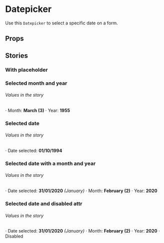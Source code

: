 
<Meta title='Molecules/Datepicker' component={Datepicker} />

# Datepicker

Use this `Datepicker` to select a specific date on a form.

<Preview>
  <Story name='Default'>
    <Datepicker label='Select a date' name='datepicker1' />
  </Story>
</Preview>

## Props

<Props of={Datepicker} />

## Stories

### With placeholder

<Story name='With placeholder'>
  <Datepicker label='Select a date' name='datepicker2' placeholder='dd/mm/yyyy' />
</Story>

### Selected month and year

<Story name='Default month and year'>
  <Datepicker label='Select a date' name='datepicker3' month={3} year={1955} />
</Story>

###### Values in the story

⋅ Month: **March (3)**
⋅ Year: **1955**

### Selected date

<Story name='Selected date'>
  <Datepicker label='Select a date' name='datepicker4' date='01/10/1994' />
</Story>

###### Values in the story

⋅ Date selected: **01/10/1994**

### Selected date with a month and year

<Story name='Selected date with a month and year'>
  <Datepicker label='Select a date' name='datepicker5' date='31/01/2020' month={2} year={2020} />
</Story>

###### Values in the story

⋅ Date selected: **31/01/2020** _(January)_
⋅ Month: **February (2)**
⋅ Year: **2020**

### Selected date and disabled attr

<Story name='Disabled'>
  <Datepicker label='Select a date' name='datepicker6' date='31/01/2020' disabled />
</Story>

###### Values in the story

⋅ Date selected: **31/01/2020** _(January)_
⋅ Month: **February (2)**
⋅ Year: **2020**
⋅ Disabled
